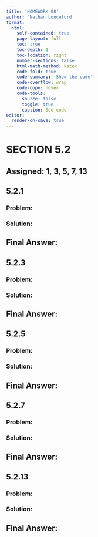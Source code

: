 ```yaml
---
title: 'HOMEWORK 08'
author: 'Nathan Lunceford'
format:
  html:
    self-contained: true
    page-layout: full
    toc: true
    toc-depth: 1
    toc-location: right
    number-sections: false
    html-math-method: katex
    code-fold: true
    code-summary: 'Show the code'
    code-overflow: wrap
    code-copy: hover
    code-tools:
      source: false
      toggle: true
      caption: See code
editor:
  render-on-save: true
---
```


# SECTION 5.2

::: {.callout-tip}

## **Assigned:** 1, 3, 5, 7, 13

:::

::: {.callout-note icon=false collapse="true"}

## 5.2.1

### Problem:

### Solution:

::: {.callout-tip icon=false}

## **Final Answer:**

:::
:::

::: {.callout-note icon=false collapse="true"}

## 5.2.3

### Problem:

### Solution:

::: {.callout-tip icon=false}

## **Final Answer:**

:::
:::

::: {.callout-note icon=false collapse="true"}

## 5.2.5

### Problem:

### Solution:

::: {.callout-tip icon=false}

## **Final Answer:**

:::
:::

::: {.callout-note icon=false collapse="true"}

## 5.2.7

### Problem:

### Solution:

::: {.callout-tip icon=false}

## **Final Answer:**

:::
:::

::: {.callout-note icon=false collapse="true"}

## 5.2.13

### Problem:

### Solution:

::: {.callout-tip icon=false}

## **Final Answer:**

:::
:::
